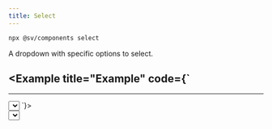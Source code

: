 ```yaml
---
title: Select
---
```


```bash
npx @sv/components select
```

A dropdown with specific options to select.

<Example title="Example" code={`
---
---

<Select value="Select">
  <Select.Item value="Item 1"/>
  <Select.Item value="Item 2"/>
  <Select.Item value="Item 3"/>
</Select>
`}>
  <div>
    <Select client:load value="Select">
      <Select.Item client:load value="Item 1"/>
      <Select.Item client:load value="Item 2"/>
      <Select.Item client:load value="Item 3"/>
    </Select>
  </div>
</Example>
